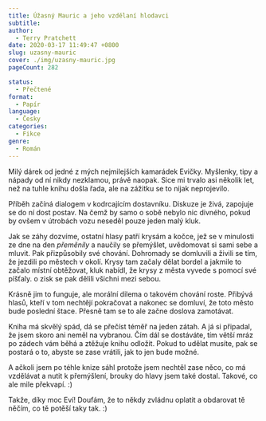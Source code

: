 ```yaml
---
title: Úžasný Mauric a jeho vzdělaní hlodavci
subtitle:
author:
  - Terry Pratchett
date: 2020-03-17 11:49:47 +0800
slug: uzasny-mauric
cover: ./img/uzasny-mauric.jpg
pageCount: 282

status:
  - Přečtené
format:
  - Papír
language:
  - Česky
categories:
  - Fikce
genre:
  - Román
---
```


Milý dárek od jedné z mých nejmilejších kamarádek Evičky. Myšlenky, tipy a nápady od ní nikdy nezklamou, právě naopak. Sice mi trvalo asi několik let, než na tuhle knihu došla řada, ale na zážitku se to nijak neprojevilo.

Příběh začíná dialogem v kodrcajícím dostavníku. Diskuze je živá, zapojuje se do ní dost postav. Na čemž by samo o sobě nebylo nic divného, pokud by ovšem v útrobách vozu neseděl pouze jeden malý kluk.

Jak se záhy dozvíme, ostatní hlasy patří krysám a kočce, jež se v minulosti ze dne na den <em>přeměnily</em> a naučily se přemýšlet, uvědomovat si sami sebe a mluvit. Pak přizpůsobily své chování. Dohromady se domluvili a živili se tím, že jezdili po městech v okolí. Krysy tam začaly dělat bordel a jakmile to začalo místní obtěžovat, kluk nabídl, že krysy z města vyvede s pomocí své píšťaly. o zisk se pak dělili všichni mezi sebou.

Krásně jim to funguje, ale morální dilema o takovém chování roste. Přibývá hlasů, kteří v tom nechtějí pokračovat a nakonec se domluví, že toto město bude poslední štace. Přesně tam se to ale začne doslova zamotávat.

Kniha má skvělý spád, dá se přečíst téměř na jeden zátah. A já si připadal, že jsem skoro ani neměl na vybranou. Čím dál se dostáváte, tím větší mráz po zádech vám běhá a ztěžuje knihu odložit. Pokud to udělat musíte, pak se postará o to, abyste se zase vrátili, jak to jen bude možné.

A ačkoli jsem po téhle knize sáhl protože jsem nechtěl zase něco, co má vzdělávat a nutit k přemýšlení, brouky do hlavy jsem také dostal. Takové, co ale mile překvapí. :)

Takže, díky moc Eví! Doufám, že to někdy zvládnu oplatit a obdarovat tě něčím, co tě potěší taky tak. :)

